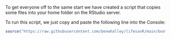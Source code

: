 
To get everyone off to the same start we have created a script that copies
some files into your home folder on the RStudio server.

To run this script, we just copy and paste the following line into the Console:

```r
source("https://raw.githubusercontent.com/benwhalley/lifesavR/main/bootstrap.R")
```

